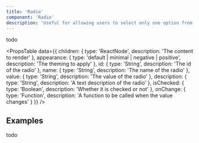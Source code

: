 ```yaml
---
title: 'Radio'
component: 'Radio'
description: 'Useful for allowing users to select only one option from a set.'
---
```


todo

<PropsTable
  data={{
    children: {
      type: 'ReactNode',
      description: 'The content to render'
    },
    appearance: {
      type: 'default | minimal | negative | positive',
      description: 'The theming to apply'
    },
    id: {
      type: 'String',
      description: 'The id of the radio'
    },
    name: {
      type: 'String',
      description: 'The name of the radio'
    },
    value: {
      type: 'String',
      description: 'The value of the radio'
    },
    description: {
      type: 'String',
      description: 'A text description of the radio'
    },
    isChecked: {
      type: 'Boolean',
      description: 'Whether it is checked or not'
    },
    onChange: {
      type: 'Function',
      description: 'A function to be called when the value changes'
    }
  }}
/>

## Examples

todo
